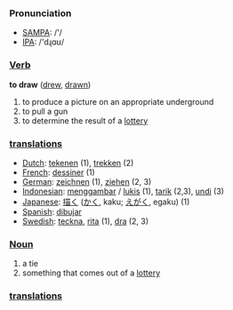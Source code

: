 === Pronunciation ===
*[[w:SAMPA|SAMPA]]: /'/
*[[w:IPA|IPA]]: /'dɻɑʊ/

===[[Verb]]===

'''to draw''' ([[drew]], [[drawn]])

# to produce a picture on an appropriate underground
# to pull a gun
# to determine the result of a [[lottery]]

=== [[translation]]s ===
*[[Dutch]]: [[tekenen]] (1), [[trekken]] (2)
*[[French]]: [[dessiner]] (1)
*[[German]]: [[zeichnen]] (1), [[ziehen]] (2, 3)
*[[Indonesian]]: [[gambar|menggambar]] / [[lukis]] (1), [[tarik]] (2,3), [[undi]] (3)
*[[Japanese]]: [[描く]] ([[かく]], kaku; [[えがく]], egaku) (1)
*[[Spanish]]: [[dibujar]]
*[[Swedish]]: [[teckna]], [[rita]] (1), [[dra]] (2, 3)

===[[Noun]]===

# a tie
# something that comes out of a [[lottery]]

=== [[translation]]s ===
